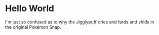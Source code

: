 # Hello World

I'm just so confused as to why the Jigglypuff cries and fards and shids in the original Pokémon Snap.
